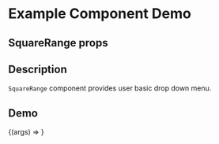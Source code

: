 
<Meta title="Example/SquareRange" component={SquareRange} />

# Example Component Demo

## SquareRange props
<Props of={SquareRange} />

## Description

`SquareRange` component provides user basic drop down menu.

## Demo

<Canvas>
  <Story name="Example SquareRange">
    {(args) => <SquareRange {...args} />}
  </Story>
</Canvas>